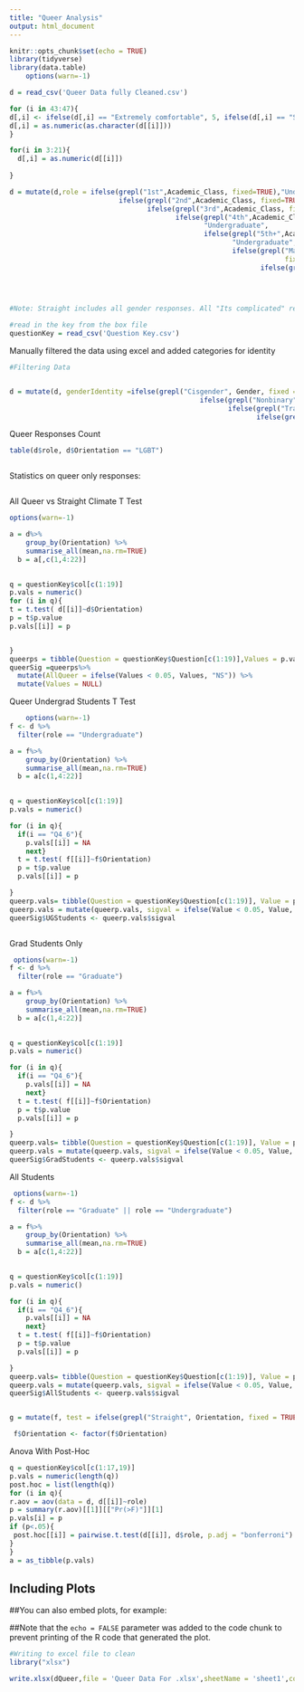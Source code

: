 ```yaml
---
title: "Queer Analysis"
output: html_document
---
```


```r
knitr::opts_chunk$set(echo = TRUE)
library(tidyverse)
library(data.table)
    options(warn=-1)
```



```r

d = read_csv('Queer Data fully Cleaned.csv')

for (i in 43:47){
d[,i] <- ifelse(d[,i] == "Extremely comfortable", 5, ifelse(d[,i] == "Somewhat comfortable", 4,ifelse(d[,i] == "Neither comfortable nor uncomfortable", 3,ifelse(d[,i] == "Somewhat uncomfortable", 2,ifelse(d[,i] == "Extremely uncomfortable", 1,NA)))))
d[,i] = as.numeric(as.character(d[[i]]))
}

for(i in 3:21){
  d[,i] = as.numeric(d[[i]])
  
}

d = mutate(d,role = ifelse(grepl("1st",Academic_Class, fixed=TRUE),"Undergraduate",
                           ifelse(grepl("2nd",Academic_Class, fixed=TRUE),"Undergraduate",
                                  ifelse(grepl("3rd",Academic_Class, fixed=TRUE),"Undergraduate",
                                         ifelse(grepl("4th",Academic_Class, fixed=TRUE),
                                                "Undergraduate",
                                                ifelse(grepl("5th+",Academic_Class, fixed=TRUE),
                                                       "Undergraduate",
                                                       ifelse(grepl("Master",Academic_Class,
                                                                    fixed=TRUE),"Graduate",
                                                              ifelse(grepl("PhD",Academic_Class,
                                                                           fixed=TRUE),"Graduate",
                                                                        ifelse(grepl("Staff",Position),"Staff",                                                       ifelse(grepl("Faculty",Position),"Faculty","NA"))))))))))


#Note: Straight includes all gender responses. All "Its complicated" responses are either cis, nonsense, or no answers

#read in the key from the box file
questionKey = read_csv('Question Key.csv')
```


Manually filtered the data using excel and added categories for identity

```r
#Filtering Data


d = mutate(d, genderIdentity =ifelse(grepl("Cisgender", Gender, fixed = TRUE), "Cisgender",
                                               ifelse(grepl("Nonbinary", Gender, fixed = TRUE), "Trans/NB",
                                                      ifelse(grepl("Transgender", Gender, fixed = TRUE), "Trans/NB",
                                                             ifelse(grepl("Response", Gender, fixed = TRUE), "Trans/NB","N/A")                                                             ))))


```

Queer Responses Count

```r
table(d$role, d$Orientation == "LGBT")



```

Statistics on queer only responses:
```r




```

All Queer vs Straight Climate T Test 
```r

options(warn=-1)

a = d%>%
    group_by(Orientation) %>% 
    summarise_all(mean,na.rm=TRUE)
  b = a[,c(1,4:22)]

  
q = questionKey$col[c(1:19)]
p.vals = numeric()
for (i in q){
t = t.test( d[[i]]~d$Orientation)
p = t$p.value
p.vals[[i]] = p


}
queerps = tibble(Question = questionKey$Question[c(1:19)],Values = p.vals)
queerSig =queerps%>%
  mutate(AllQueer = ifelse(Values < 0.05, Values, "NS")) %>%
  mutate(Values = NULL)
```
Queer Undergrad Students T Test

```r
    options(warn=-1)
f <- d %>%
  filter(role == "Undergraduate")

a = f%>%
    group_by(Orientation) %>% 
    summarise_all(mean,na.rm=TRUE)
  b = a[c(1,4:22)]

  
q = questionKey$col[c(1:19)]
p.vals = numeric()

for (i in q){
  if(i == "Q4_6"){
    p.vals[[i]] = NA
    next}
  t = t.test( f[[i]]~f$Orientation)
  p = t$p.value
  p.vals[[i]] = p

}
queerp.vals= tibble(Question = questionKey$Question[c(1:19)], Value = p.vals)
queerp.vals = mutate(queerp.vals, sigval = ifelse(Value < 0.05, Value, "NS") )
queerSig$UGStudents <- queerp.vals$sigval



```


Grad Students Only
```r
 options(warn=-1)
f <- d %>%
  filter(role == "Graduate")

a = f%>%
    group_by(Orientation) %>% 
    summarise_all(mean,na.rm=TRUE)
  b = a[c(1,4:22)]

  
q = questionKey$col[c(1:19)]
p.vals = numeric()

for (i in q){
  if(i == "Q4_6"){
    p.vals[[i]] = NA
    next}
  t = t.test( f[[i]]~f$Orientation)
  p = t$p.value
  p.vals[[i]] = p

}
queerp.vals= tibble(Question = questionKey$Question[c(1:19)], Value = p.vals)
queerp.vals = mutate(queerp.vals, sigval = ifelse(Value < 0.05, Value, "NS") )
queerSig$GradStudents <- queerp.vals$sigval

```


All Students
```r
 options(warn=-1)
f <- d %>%
  filter(role == "Graduate" || role == "Undergraduate")

a = f%>%
    group_by(Orientation) %>% 
    summarise_all(mean,na.rm=TRUE)
  b = a[c(1,4:22)]

  
q = questionKey$col[c(1:19)]
p.vals = numeric()

for (i in q){
  if(i == "Q4_6"){
    p.vals[[i]] = NA
    next}
  t = t.test( f[[i]]~f$Orientation)
  p = t$p.value
  p.vals[[i]] = p

}
queerp.vals= tibble(Question = questionKey$Question[c(1:19)], Value = p.vals)
queerp.vals = mutate(queerp.vals, sigval = ifelse(Value < 0.05, Value, "NS") )
queerSig$AllStudents <- queerp.vals$sigval
```

```r







```


```r

g = mutate(f, test = ifelse(grepl("Straight", Orientation, fixed = TRUE ), factor("Straight"), factor("Gay")))

 f$Orientation <- factor(f$Orientation)
```





Anova With Post-Hoc
```r
q = questionKey$col[c(1:17,19)]
p.vals = numeric(length(q))
post.hoc = list(length(q))
for (i in q){
r.aov = aov(data = d, d[[i]]~role)
p = summary(r.aov)[[1]][["Pr(>F)"]][1]
p.vals[i] = p
if (p<.05){
 post.hoc[[i]] = pairwise.t.test(d[[i]], d$role, p.adj = "bonferroni")
}
}
a = as_tibble(p.vals)

```




## Including Plots

##You can also embed plots, for example:

##Note that the `echo = FALSE` parameter was added to the code chunk to prevent printing of the R code that generated the plot.

```r
#Writing to excel file to clean
library("xlsx")

write.xlsx(dQueer,file = 'Queer Data For .xlsx',sheetName = 'sheet1',col.names = TRUE, row.names = TRUE)



```
